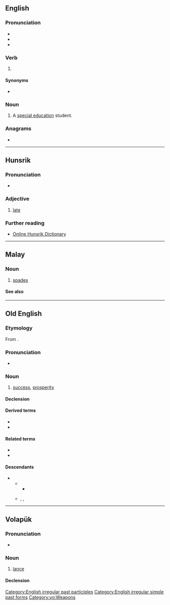 {{also|spęd|SPED}}
==English==

===Pronunciation===
* {{IPA|en|/spɛd/}}
* {{audio|en|En-us-sped.ogg|Audio (US)}}
* {{rhymes|en|ɛd|s=1}}

===Verb===
{{head|en|verb form}}

# {{en-past of|speed}}

====Synonyms====
* {{l|en|speeded}}

===Noun===
{{en-noun}}

# A [[special education]] student.

===Anagrams===
* {{anagrams|en|a=deps|DEPs|EDPs|EPDs|PDEs|PEDs|deps|déps|peds}}

[[Category:English irregular past participles]]
[[Category:English irregular simple past forms]]

----

==Hunsrik==

===Pronunciation===
* {{IPA|hrx|/ʃpet/}}

===Adjective===
{{head|hrx|adjective}}

# [[late]]

===Further reading===
* [https://hunsriqueanoriograndense.wordpress.com/dicionario-werterbuch/ Online Hunsrik Dictionary]

----

==Malay==

===Noun===
{{head|ms|noun}}

# {{lb|ms|card games}} [[spades]] {{gloss|suit}}

====See also====
{{table:suits/ms}}

----

==Old English==

===Etymology===
{{dercat|ang|ine-pro}}
From {{inh|ang|gmw-pro|*spōdi|t=prosperity, success}}.

===Pronunciation===
* {{ang-IPA|spēd}}

===Noun===
{{ang-noun|head=spēd|f}}

# [[success]], [[prosperity]]

====Declension====
{{ang-decl-noun-i-f|spēd}}

====Derived terms====
* {{l|ang|spēdiġ}}
* {{l|ang|wuldorspēd}}

====Related terms====
* {{l|ang|spēdan}}
* {{l|ang|spōwan}}

====Descendants====
* {{desc|enm|spede}}
** {{desc|en|speed}}
*** {{desc|tft|spit|bor=1}}
** {{desc|sco|sped}}, {{l|sco|spede}}, {{l|sco|speid}}

----

==Volapük==

===Pronunciation===
* {{IPA|vo|/ˈsped/}}

===Noun===
{{vo-noun}}

# [[lance]]

====Declension====
{{vo-decl-noun}}

[[Category:vo:Weapons]]